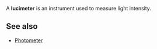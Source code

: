 {{Copy to Wiktionary}}

A '''lucimeter''' is an instrument used to measure light intensity.

== See also ==
*[[Photometer]]


{{stub}}